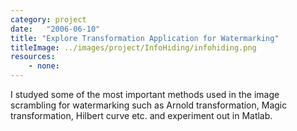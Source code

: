```yaml
---
category: project
date:   "2006-06-10"
title: "Explore Transformation Application for Watermarking"
titleImage: ../images/project/InfoHiding/infohiding.png
resources:
    - none:
---
```


I studyed some of the most important methods used in the image scrambling for watermarking such as Arnold transformation, Magic transformation, Hilbert curve etc. and experiment out in Matlab.
